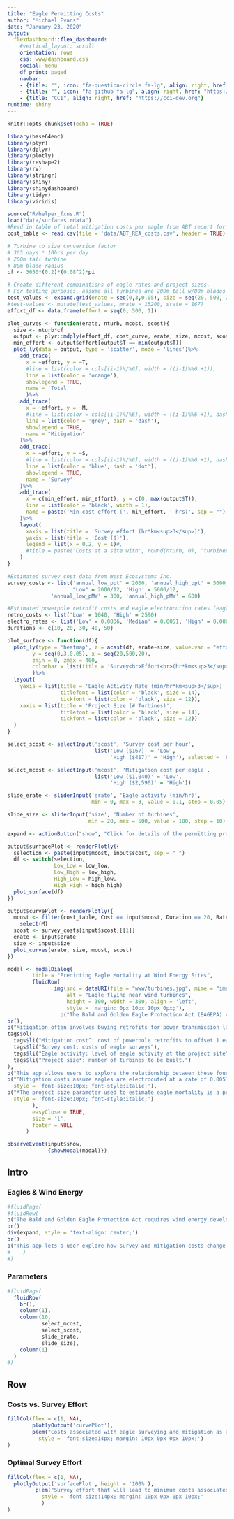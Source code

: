 ```yaml
---
title: "Eagle Permitting Costs"
author: "Michael Evans"
date: "January 23, 2020"
output: 
  flexdashboard::flex_dashboard:
    #vertical_layout: scroll
    orientation: rows
    css: www/dashboard.css
    social: menu
    df_print: paged
    navbar:
    - {title: "", icon: "fa-question-circle fa-lg", align: right, href: "mailto:esa@defenders.org?subject=Bayesian eagles"}
    - {title: "", icon: "fa-github fa-lg", align: right, href: "https://github.com/mjevans26/eaglesFWS"}
    - {title: "CCI", align: right, href: "https://cci-dev.org"}
runtime: shiny
---
```


```r
knitr::opts_chunk$set(echo = TRUE)

library(base64enc)
library(plyr)
library(dplyr)
library(plotly)
library(reshape2)
library(rv)
library(stringr)
library(shiny)
library(shinydashboard)
library(tidyr)
library(viridis)

source("R/helper_fxns.R")
load("data/surfaces.rdata")
#Read in table of total mitigation costs per eagle from ABT report for different durations & cost estimates
cost_table <- read.csv(file = 'data/ABT_REA_costs.csv', header = TRUE)

# Turbine to size conversion factor
# 365 days * 10hrs per day
# 200m tall turbine
# 80m blade radius
cf <- 3650*(0.2)*(0.08^2)*pi

# Create different combinations of eagle rates and project sizes. 
# For testing purposes, assume all turbines are 200m tall w/80m blades
test_values <- expand.grid(erate = seq(0,3,0.05), size = seq(20, 500, 20)*cf)
#test-values <- mutate(test_values, mrate = 15200, srate = 167)
effort_df <- data.frame(effort = seq(0, 500, 1))

plot_curves <- function(erate, nturb, mcost, scost){
  size <- nturb*cf
  output <- plyr::mdply(effort_df, cost_curve, erate, size, mcost, scost)
  min_effort <- output$effort[output$T == min(output$T)]
  plot_ly(data = output, type = 'scatter', mode = 'lines')%>%
    add_trace(
      x = ~effort, y = ~T,
      #line = list(color = cols[(i-1)%/%6], width = ((i-1)%%6 +1)),
      line = list(color = 'orange'),
      showlegend = TRUE,
      name = 'Total'
      )%>%
    add_trace(
      x = ~effort, y = ~M,
      #line = list(color = cols[(i-1)%/%6], width = ((i-1)%%6 +1), dash = 'dash'),
      line = list(color = 'grey', dash = 'dash'),
      showlegend = TRUE,
      name = "Mitigation"
    )%>%
    add_trace(
      x = ~effort, y = ~S,
      #line = list(color = cols[(i-1)%/%6], width = ((i-1)%%6 +1), dash = 'dot'),
      line = list(color = 'blue', dash = 'dot'),
      showlegend = TRUE,
      name = 'Survey'
    )%>%
    add_trace(
      x = c(min_effort, min_effort), y = c(0, max(output$T)),
      line = list(color = 'black', width = 1),
      name = paste('Min cost effort (', min_effort, ' hrs)', sep = "")
    )%>%
    layout(
      xaxis = list(title = 'Survey effort (hr*km<sup>3</sup>)'),
      yaxis = list(title = 'Cost ($)'),
      legend = list(x = 0.2, y = 1)#,
      #title = paste('Costs at a site with', round(nturb, 0), 'turbines &', erate, 'eagle min/hr')
    )
}

#Estimated survey cost data from West Ecosystems Inc.
survey_costs <- list('annual_low_ppt' = 2000, 'annual_high_ppt' = 5000,
                     "Low" = 2000/12, 'High' = 5000/12,
              'annual_low_pMW' = 300, 'annual_high_pMW' = 600)

#Estimated powerpole retrofit costs and eagle electrocution rates (eagles/pole*yr) from Adt report
retro_costs <- list('Low' = 1040, 'High' = 2590)
electro_rates <- list('Low' = 0.0036, 'Median' = 0.0051, 'High' = 0.0066)
durations <- c(10, 20, 30, 40, 50)

plot_surface <- function(df){
  plot_ly(type = 'heatmap', z = acast(df, erate~size, value.var = "effort"),
        y = seq(0,3,0.05), x = seq(20,500,20),
        zmin = 0, zmax = 400,
        colorbar = list(title = 'Survey<br>Effort<br>(hr*km<sup>3</sup>)')
        )%>%
  layout(
    yaxis = list(title = 'Eagle Activity Rate (min/hr*km<sup>3</sup>)',
                 titlefont = list(color = 'black', size = 14),
                 tickfont = list(color = 'black', size = 12)),
    xaxis = list(title = 'Project Size (# Turbines)',
                 titlefont = list(color = 'black', size = 14),
                 tickfont = list(color = 'black', size = 12))
  )
}

select_scost <- selectInput('scost', 'Survey cost per hour',
                            list('Low ($167)' = 'Low',
                                 'High ($417)' = 'High'), selected = 'Low ($167/hr)')

select_mcost <- selectInput('mcost', 'Mitigation cost per eagle',
                            list('Low ($1,040)' = 'Low',
                                 'High ($2,590)' = 'High'))

slide_erate <- sliderInput('erate', 'Eagle activity (min/hr)',
                           min = 0, max = 3, value = 0.1, step = 0.05)

slide_size <- sliderInput('size', 'Number of turbines',
                          min = 20, max = 500, value = 100, step = 10)

expand <- actionButton("show", "Click for details of the permitting process")

output$surfacePlot <- renderPlotly({
  selection <- paste(input$mcost, input$scost, sep = "_")
  df <- switch(selection,
               Low_Low = low_low,
               Low_High = low_high,
               High_Low = high_low,
               High_High = high_high)
  plot_surface(df)
})

output$curvePlot <- renderPlotly({
  mcost <- filter(cost_table, Cost == input$mcost, Duration == 20, Rate == "Median")%>%
    select(M)
  scost <- survey_costs[input$scost][[1]]
  erate <- input$erate
  size <- input$size
  plot_curves(erate, size, mcost, scost)
})

modal <- modalDialog(
        title = "Predicting Eagle Mortality at Wind Energy Sites",
        fluidRow(
               img(src = dataURI(file = "www/turbines.jpg", mime = "image/jpg"),
                   alt = "Eagle flying near wind turbines",
                   height = 300, width = 300, align = 'left',
                   style = 'margin: 0px 10px 10px 0px;'),
                 p("The Bald and Golden Eagle Protection Act (BAGEPA) requires wind energy projects to obtain an incidental take permit for any bald or golden eagles that might be killed as a result of the project's operation. The ", tags$a(href = "https://www.fws.gov/", "U.S. Fish and Wildlife Service")," uses a Bayesian model to estimate how many eagles will be killed at a proposed project. The model combines eagle activity and collision rate data from existing wind farms with eagle activity data collected during surveys at the proposed site. To receive a permit, developers must mitigate for the incidental take of the predicted number of eagles."),
br(),
p("Mitigation often involves buying retrofits for power transmission lines that prevent eagles from being electrocuted, and greater predicted take requires more mitigation. Simultaneously, more survey effort produces eagle fataliy estimates that more closely reflect eagle activity levels at the proposed site (rather than existing sites). Therefore, the total cost of mitigation is related to four factors:"),
tags$ol(
  tags$li("Mitigation cost^: cost of powerpole retrofits to offset 1 eagle"),
  tags$li("Survey cost: costs of eagle surveys"),
  tags$li("Eagle activity: level of eagle activity at the project site"),
  tags$li("Project size*: number of turbines to be built.")
),
p("This app allows users to explore the relationship between these four factors under different scenarios to estimate costs associated with eagle surveying and mitigation for a given project."),
p("^Mitigation costs assume eagles are electrocuted at a rate of 0.0051 birds per pole per year, and that powerpole retrofits last for 20 years.",
  style = 'font-size:10px; font-style:italic;'),
p("*The project size parameter used to estimate eagle mortality is a product of turbine size, operating time, and number of turbines. For simplicity, we assume 200 m tall turbines with 80 m blades operating for 10 hr per day.",
  style = 'font-size:10px; font-style:italic;')
        ),
        easyClose = TRUE,
        size = 'l',
        footer = NULL
      )

observeEvent(input$show,
             {showModal(modal)})

```

Intro {.sidebar data-width=400}
---

### Eagles & Wind Energy

```r
#fluidPage(
#fluidRow(
p("The Bald and Golden Eagle Protection Act requires wind energy developers to survey and mitigate for eagles predicted to be killed at a proposed project.")
br()
div(expand, style = 'text-align: center;')
br()
p("This app lets a user explore how survey and mitigation costs change based on user-defined scenarios.")
#    )
#)
```

### <i class="fa fa-sliders"></i> Parameters 

```r
#fluidPage(
  fluidRow(
    br(),
    column(1),
    column(10,
           select_mcost,
           select_scost,
           slide_erate,
           slide_size),
    column(1)
  )
#)
```

Row
------

### Costs vs. Survey Effort 

```r
fillCol(flex = c(1, NA),
        plotlyOutput('curvePlot'),
        p(em("Costs associated with eagle surveying and mitigation as a function of survey effort. Greater survey effort generates predictions for eagle take that more closely reflect eagle activity at a given site. For sites with < 1.1 eagle min/hr, additional survey effort lowers mitigation costs. These curves are affected by changes in all four input parameters."),
          style = 'font-size:14px; margin: 10px 0px 0px 10px;')
)
```

### Optimal Survey Effort

```r
fillCol(flex = c(1, NA),
  plotlyOutput('surfacePlot', height = '100%'),
         p(em("Survey effort that will lead to minimum costs associated with eagle permitting. These values are shown for a range of possible eagle activity levels and project sizes for a given set of estimated survey and mitigation costs. The figure will change in response to different survey and mitigation cost estimates."),
           style = 'font-size:14px; margin: 10px 0px 0px 10px;'
           )
)
```
